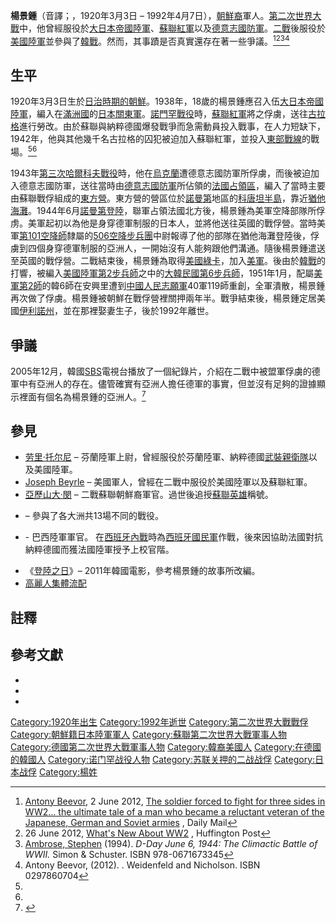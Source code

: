 {{Infobox military person
|name= 楊景鍾
|birth_date= 1920年3月3日
|death_date= 1992年4月7日 (72歲)
|nickname=
|birth_place={{JPN-EMP}}[[朝鮮日治時期|朝鮮]]
|death_place={{USA}}[[伊利諾州|伊利諾州]]
|image=Yang Kyoungjong.jpg
|caption=楊景鍾 (左一) 身穿[[德意志國防軍|德意志國防軍]]制服等候詢問登記, 由美軍傘兵在[[諾曼地登陸|諾曼地登陸]]後所拍攝 (1944年6月)
|allegiance= {{JPN-EMP}}<br>{{flag|Soviet Union|1936}}<br>{{flag|Nazi Germany}}<br>{{flag|United States}}
|serviceyears=[[大日本帝國陸軍|大日本帝國陸軍]]: 1938–1939 <br>[[蘇聯紅軍|蘇聯紅軍]]: 1942–1943 <br> [[德意志國防軍|德意志國防軍]]: 1943–1944 <br> [[美軍|美軍]]: 1950-1954
|rank=
|commands=
|unit=
|battles=[[諾門罕戰役|諾門罕戰役]]<br/>[[第三次哈爾科夫戰役|第三次哈爾科夫戰役]]<br/>[[諾曼第登陸|諾曼第登陸]]<br/>[[韓戰|韓戰]]
|awards=
|other work=
}}
{{Infobox Korean name
| hangul  = 양경종
| hanja   = 
| rr      = Yang Gyeong-jong
| mr      = Yang Kyŏng-chong
| context = 
| img     = 
| caption = 
}}

'''楊景鍾'''（音譯；{{lang-ko|양경종}}，1920年3月3日 – 1992年4月7日），[[朝鮮族|朝鮮裔]]軍人。[[第二次世界大戰|第二次世界大戰]]中，他曾經服役於[[大日本帝國陸軍|大日本帝國陸軍]]、[[蘇聯紅軍|蘇聯紅軍]]以及[[德意志國防軍|德意志國防軍]]。[[二戰|二戰]]後服役於[[美國陸軍|美國陸軍]]並參與了[[韓戰|韓戰]]。然而，其事蹟是否真實還存在著一些爭議。<ref name=dailymail>[[安東尼·畢沃爾|Antony Beevor]], 2 June 2012, [http://www.dailymail.co.uk/news/article-2153688/Second-World-War--German-Japanese-soldier-stories-change-perception-ever.html The soldier forced to fight for three sides in WW2... the ultimate tale of a man who became a reluctant veteran of the Japanese, German and Soviet armies] {{Wayback|url=http://www.dailymail.co.uk/news/article-2153688/Second-World-War--German-Japanese-soldier-stories-change-perception-ever.html |date=20121031015114 }}, Daily Mail</ref><ref name=huff>26 June 2012, [http://www.huffingtonpost.ca/antony-beevor/book-excerpt_b_1619999.html What's New About WW2] {{WebCite|url=https://www.webcitation.org/6DUL7pEVA?url=http://www.huffingtonpost.ca/antony-beevor/book-excerpt_b_1619999.html |date=20130107074944 |dateformat=iso }}, Huffington Post</ref><ref name=ambrose>[[史蒂芬·安布羅斯|Ambrose, Stephen]] (1994). ''D-Day June 6, 1944: The Climactic Battle of WWII.'' Simon & Schuster. ISBN 978-0671673345</ref><ref>Antony Beevor, (2012). ''{{link-en|The Second World War (book)|The Second World War|The Second World War (book)}}''. Weidenfeld and Nicholson. ISBN 0297860704</ref>

==生平==
1920年3月3日生於[[朝鮮日治時期|日治時期的朝鮮]]。1938年，18歲的楊景鍾應召入伍[[大日本帝國陸軍|大日本帝國陸軍]]，編入在[[滿洲國|滿洲國]]的[[日本關東軍|日本關東軍]]。[[諾門罕戰役|諾門罕戰役]]時，[[蘇聯紅軍|蘇聯紅軍]]將之俘虜，送往[[古拉格|古拉格]]進行勞改。由於蘇聯與納粹德國爆發戰爭而急需動員投入戰事，在人力短缺下，1942年，他與其他幾千名古拉格的囚犯被迫加入蘇聯紅軍，並投入[[蘇德戰爭|東部戰線]]的戰場。<ref name=dailymail/><ref name=ambrose/>

1943年[[第三次哈爾科夫戰役|第三次哈爾科夫戰役]]時，他在[[烏克蘭|烏克蘭]]遭德意志國防軍所俘虜，而後被迫加入德意志國防軍，送往當時由[[德意志國防軍|德意志國防軍]]所佔領的[[第二次世界大戰德佔法國軍事管轄區|法國占領區]]，編入了當時主要由蘇聯戰俘組成的[[東方軍團|東方營]]。東方營的營區位於[[諾曼第|諾曼第]]地區的[[科唐坦半島|科唐坦半島]]，靠近[[猶他海灘|猶他海灘]]。1944年6月[[諾曼第登陸|諾曼第登陸]]，聯軍占領法國北方後，楊景鍾為美軍空降部隊所俘虏。美軍起初以為他是身穿德軍制服的日本人，並將他送往英國的戰俘營。當時美軍[[第101空降師|第101空降師]]隸屬的[[506空降步兵團|506空降步兵團]]中尉{{link-en|羅伯特·鮑勃·布魯爾|Robert B. Brewer}}報導了他的部隊在猶他海灘登陸後，俘虜到四個身穿德軍制服的亞洲人，一開始沒有人能夠跟他們溝通。隨後楊景鍾遣送至英國的戰俘營。二戰結束後，楊景鍾為取得[[美國綠卡|美國綠卡]]，加入[[美軍|美軍]]。後由於[[韓戰|韓戰]]的打響，被編入[[美國陸軍第2步兵師|美國陸軍第2步兵師]]之中的[[大韓民國第6步兵師|大韓民國第6步兵師]]，1951年1月，配屬[[美軍第2師|美軍第2師]]的韓6師在安興里遭到[[中國人民志願軍|中國人民志願軍]]40軍119師重創，全軍潰散，楊景鍾再次做了俘虜。楊景鍾被朝鮮在戰俘營裡關押兩年半。戰爭結束後，楊景鍾定居美國[[伊利諾州|伊利諾州]]，並在那裡娶妻生子，後於1992年離世。

==爭議==
2005年12月，韓國[[SBS_(韩国)|SBS]]電視台播放了一個紀錄片，介紹在二戰中被盟軍俘虜的德軍中有亞洲人的存在。儘管確實有亞洲人擔任德軍的事實，但並沒有足夠的證據顯示裡面有個名為楊景鍾的亞洲人。<ref>{{Cite web|url=http://wizard2.sbs.co.kr/w3/template/tp1_review_detail.jsp?vVodId=V0000311936&vProgId=1000126&vMenuId=1002036&vVodCnt1=00021&vVodCnt2=00|title=다시보기 : SBS 스페셜|website=wizard2.sbs.co.kr|access-date=2016-06-06|archive-date=2019-11-25|archive-url=https://web.archive.org/web/20191125023358/http://wizard2.sbs.co.kr/w3/template/tp1_review_detail.jsp?vVodId=V0000311936|dead-url=no}}</ref>

==參見==
*[[劳里·托尔尼|劳里·托尔尼]] – 芬蘭陸軍上尉，曾經服役於芬蘭陸軍、納粹德國[[武裝親衛隊|武裝親衛隊]]以及美國陸軍。
*[[约瑟夫·拜尔勒|Joseph Beyrle]] – 美國軍人，曾經在二戰中服役於美國陸軍以及蘇聯紅軍。
*[[亞歷山大·閔|亞歷山大·閔]] – 二戰蘇聯朝鮮裔軍官。過世後追授[[蘇聯英雄|蘇聯英雄]]稱號。
*{{link-en|Ivor Thord-Gray|Ivor Thord-Gray}} – 參與了各大洲共13場不同的戰役。
*{{link-en|Apolonio de Carvalho|Apolonio de Carvalho}} - 巴西陸軍軍官。 在[[西班牙內戰|西班牙內戰]]時為[[西班牙國民軍|西班牙國民軍]]作戰，後來因協助法國對抗納粹德國而獲法國陸軍授予上校官階。
*《[[登陸之日|登陸之日]]》– 2011年韓國電影，參考楊景鍾的故事所改編。
*[[高麗人集體流配|高麗人集體流配]]

==註釋==
{{reflist|2}}

==參考文獻==
{{refbegin}}
* {{cite book  |last = Kedward  |first = Harry Roderick  |authorlink=Rod Kedward  |title = In Search of the Maquis : Rural Resistance in Southern France 1942–1944:   |publisher = 	Clarendon Press  |year = 1993  |isbn = 978-0191591785  |ref = harv}}
* {{cite book  |last = Lieb  |first = Peter  |title = Konventioneller Krieg oder NS-Weltanschauungskrieg. Kriegführung und Partisanenbekämpfung in Frankreich 1943/44  |trans-title=Conventional or NS-ideological war. Warfare and anti-partisan fighting in France 1943/44  |publisher = R. Oldenbourg Verlag
  |language=de  |year = 2007  |isbn = 978-3486579925  |ref = harv}}
* {{cite book  |last = Thomas  |first = Nigel  |title = The German Army 1939–45 (5): Western Front 1943–45: Western Front, 1944–45 v. 5 (Men-at-Arms)
  |publisher = Osprey Publishing  |year = 2000  |isbn = 978-1855327979  |ref = harv}}
{{refend}}

{{DEFAULTSORT:Yang Kyoungjong}}
[[Category:1920年出生|Category:1920年出生]]
[[Category:1992年逝世|Category:1992年逝世]]
[[Category:第二次世界大戰戰俘|Category:第二次世界大戰戰俘]]
[[Category:朝鮮籍日本陸軍軍人|Category:朝鮮籍日本陸軍軍人]]
[[Category:蘇聯第二次世界大戰軍事人物|Category:蘇聯第二次世界大戰軍事人物]]
[[Category:德國第二次世界大戰軍事人物|Category:德國第二次世界大戰軍事人物]]
[[Category:韓裔美國人|Category:韓裔美國人]]
[[Category:在德國的韓國人|Category:在德國的韓國人]]
[[Category:诺门罕战役人物|Category:诺门罕战役人物]]
[[Category:苏联关押的二战战俘|Category:苏联关押的二战战俘]]
[[Category:日本战俘|Category:日本战俘]]
[[Category:楊姓|Category:楊姓]]